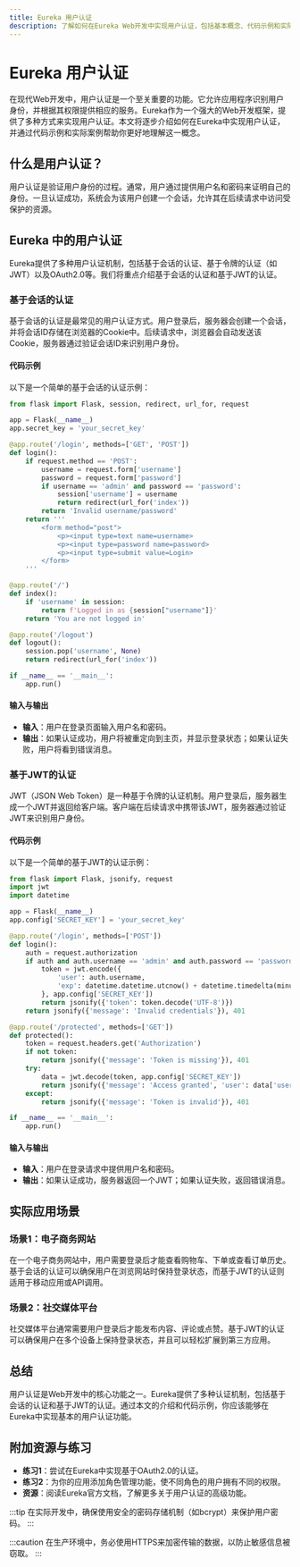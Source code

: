 ```yaml
---
title: Eureka 用户认证
description: 了解如何在Eureka Web开发中实现用户认证，包括基本概念、代码示例和实际应用场景。
---
```


# Eureka 用户认证

在现代Web开发中，用户认证是一个至关重要的功能。它允许应用程序识别用户身份，并根据其权限提供相应的服务。Eureka作为一个强大的Web开发框架，提供了多种方式来实现用户认证。本文将逐步介绍如何在Eureka中实现用户认证，并通过代码示例和实际案例帮助你更好地理解这一概念。

## 什么是用户认证？

用户认证是验证用户身份的过程。通常，用户通过提供用户名和密码来证明自己的身份。一旦认证成功，系统会为该用户创建一个会话，允许其在后续请求中访问受保护的资源。

## Eureka 中的用户认证

Eureka提供了多种用户认证机制，包括基于会话的认证、基于令牌的认证（如JWT）以及OAuth2.0等。我们将重点介绍基于会话的认证和基于JWT的认证。

### 基于会话的认证

基于会话的认证是最常见的用户认证方式。用户登录后，服务器会创建一个会话，并将会话ID存储在浏览器的Cookie中。后续请求中，浏览器会自动发送该Cookie，服务器通过验证会话ID来识别用户身份。

#### 代码示例

以下是一个简单的基于会话的认证示例：

```python
from flask import Flask, session, redirect, url_for, request

app = Flask(__name__)
app.secret_key = 'your_secret_key'

@app.route('/login', methods=['GET', 'POST'])
def login():
    if request.method == 'POST':
        username = request.form['username']
        password = request.form['password']
        if username == 'admin' and password == 'password':
            session['username'] = username
            return redirect(url_for('index'))
        return 'Invalid username/password'
    return '''
        <form method="post">
            <p><input type=text name=username>
            <p><input type=password name=password>
            <p><input type=submit value=Login>
        </form>
    '''

@app.route('/')
def index():
    if 'username' in session:
        return f'Logged in as {session["username"]}'
    return 'You are not logged in'

@app.route('/logout')
def logout():
    session.pop('username', None)
    return redirect(url_for('index'))

if __name__ == '__main__':
    app.run()
```

#### 输入与输出

- **输入**：用户在登录页面输入用户名和密码。
- **输出**：如果认证成功，用户将被重定向到主页，并显示登录状态；如果认证失败，用户将看到错误消息。

### 基于JWT的认证

JWT（JSON Web Token）是一种基于令牌的认证机制。用户登录后，服务器生成一个JWT并返回给客户端。客户端在后续请求中携带该JWT，服务器通过验证JWT来识别用户身份。

#### 代码示例

以下是一个简单的基于JWT的认证示例：

```python
from flask import Flask, jsonify, request
import jwt
import datetime

app = Flask(__name__)
app.config['SECRET_KEY'] = 'your_secret_key'

@app.route('/login', methods=['POST'])
def login():
    auth = request.authorization
    if auth and auth.username == 'admin' and auth.password == 'password':
        token = jwt.encode({
            'user': auth.username,
            'exp': datetime.datetime.utcnow() + datetime.timedelta(minutes=30)
        }, app.config['SECRET_KEY'])
        return jsonify({'token': token.decode('UTF-8')})
    return jsonify({'message': 'Invalid credentials'}), 401

@app.route('/protected', methods=['GET'])
def protected():
    token = request.headers.get('Authorization')
    if not token:
        return jsonify({'message': 'Token is missing'}), 401
    try:
        data = jwt.decode(token, app.config['SECRET_KEY'])
        return jsonify({'message': 'Access granted', 'user': data['user']})
    except:
        return jsonify({'message': 'Token is invalid'}), 401

if __name__ == '__main__':
    app.run()
```

#### 输入与输出

- **输入**：用户在登录请求中提供用户名和密码。
- **输出**：如果认证成功，服务器返回一个JWT；如果认证失败，返回错误消息。

## 实际应用场景

### 场景1：电子商务网站

在一个电子商务网站中，用户需要登录后才能查看购物车、下单或查看订单历史。基于会话的认证可以确保用户在浏览网站时保持登录状态，而基于JWT的认证则适用于移动应用或API调用。

### 场景2：社交媒体平台

社交媒体平台通常需要用户登录后才能发布内容、评论或点赞。基于JWT的认证可以确保用户在多个设备上保持登录状态，并且可以轻松扩展到第三方应用。

## 总结

用户认证是Web开发中的核心功能之一。Eureka提供了多种认证机制，包括基于会话的认证和基于JWT的认证。通过本文的介绍和代码示例，你应该能够在Eureka中实现基本的用户认证功能。

## 附加资源与练习

- **练习1**：尝试在Eureka中实现基于OAuth2.0的认证。
- **练习2**：为你的应用添加角色管理功能，使不同角色的用户拥有不同的权限。
- **资源**：阅读Eureka官方文档，了解更多关于用户认证的高级功能。

:::tip
在实际开发中，确保使用安全的密码存储机制（如bcrypt）来保护用户密码。
:::

:::caution
在生产环境中，务必使用HTTPS来加密传输的数据，以防止敏感信息被窃取。
:::